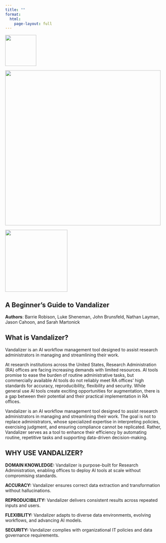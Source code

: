 ```yaml
---
title: ""
format:
  html:
    page-layout: full
---
```


:::: {.header-logos}
::: {.grid}
::: {.g-col-2 .d-flex .justify-content-center .align-items-center}
![](images/uidaho_logo.png){width=100px}
:::
::: {.g-col-7 .d-flex .justify-content-center .align-items-center}
![](images/vandalizer_logo.png){width=500px}
:::
::: {.g-col-3 .d-flex .justify-content-center .align-items-center}
![](images/suu_logo.png){width=200px}
:::
:::
::::

::: {.text-center}
# **A Beginner's Guide to Vandalizer** {.display-4}
:::

::: {.text-center}
**Authors**: Barrie Robison, Luke Sheneman, John Brunsfeld, Nathan Layman, Jason Cahoon, and Sarah Martonick
:::


## What is Vandalizer?

:::: {.grid}
::: {.g-col-7}
Vandalizer is an AI workflow management tool designed to assist research administrators in managing and streamlining their work.

At research institutions across the United States, Research Administration (RA) offices are facing increasing demands with limited resources. AI tools promise to ease the burden of routine administrative tasks, but commercially available AI tools do not reliably meet RA offices' high standards for accuracy, reproducibility, flexibility and security. While general use AI tools create exciting opportunities for augmentation, there is a gap between their potential and their practical implementation in RA offices.

Vandalizer is an AI workflow management tool designed to assist research administrators in managing and streamlining their work. The goal is not to replace administrators, whose specialized expertise in interpreting policies, exercising judgment, and ensuring compliance cannot be replicated. Rather, Vandalizer serves as a tool to enhance their efficiency by automating routine, repetitive tasks and supporting data-driven decision-making.
:::

::: {.g-col-5}
::: {.callout-tip}
## WHY USE VANDALIZER?

**DOMAIN KNOWLEDGE:** Vandalizer is purpose-built for Research Administration, enabling offices to deploy AI tools at scale without compromising standards.

**ACCURACY:** Vandalizer ensures correct data extraction and transformation without hallucinations.

**REPRODUCIBILITY:** Vandalizer delivers consistent results across repeated inputs and users.

**FLEXIBILITY:** Vandalizer adapts to diverse data environments, evolving workflows, and advancing AI models.

**SECURITY:** Vandalizer complies with organizational IT policies and data governance requirements.
:::
:::
::::
